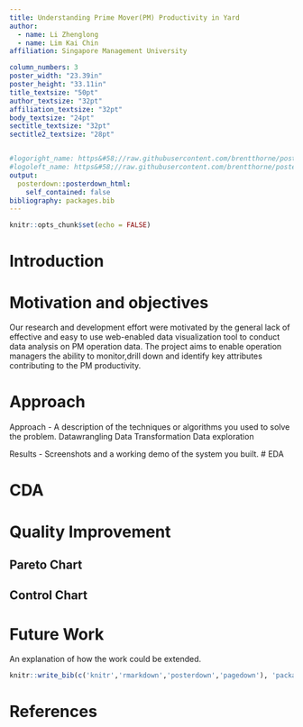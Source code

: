 ```yaml
---
title: Understanding Prime Mover(PM) Productivity in Yard
author:
  - name: Li Zhenglong
  - name: Lim Kai Chin
affiliation: Singapore Management University

column_numbers: 3
poster_width: "23.39in"
poster_height: "33.11in"
title_textsize: "50pt"
author_textsize: "32pt"
affiliation_textsize: "32pt"
body_textsize: "24pt"
sectitle_textsize: "32pt"
sectitle2_textsize: "28pt"


#logoright_name: https&#58;//raw.githubusercontent.com/brentthorne/posterdown/master/images/betterhexlogo.png
#logoleft_name: https&#58;//raw.githubusercontent.com/brentthorne/posterdown/master/images/betterhexlogo.png
output: 
  posterdown::posterdown_html:
    self_contained: false
bibliography: packages.bib
---
```


```r
knitr::opts_chunk$set(echo = FALSE)
```

# Introduction

# Motivation and objectives

Our research and development effort were motivated by the general lack of effective and easy to use web-enabled data visualization tool to conduct data analysis on PM operation data. The project aims to enable operation managers the ability to monitor,drill down and identify key attributes contributing to the PM productivity.

# Approach
Approach - A description of the techniques or algorithms you used to solve the problem.
Datawrangling
Data Transformation
Data exploration

Results - Screenshots and a working demo of the system you built.
# EDA

# CDA

# Quality Improvement
## Pareto Chart 
## Control Chart






# Future Work 
An explanation of how the work could be extended.

```r
knitr::write_bib(c('knitr','rmarkdown','posterdown','pagedown'), 'packages.bib')
```

# References
